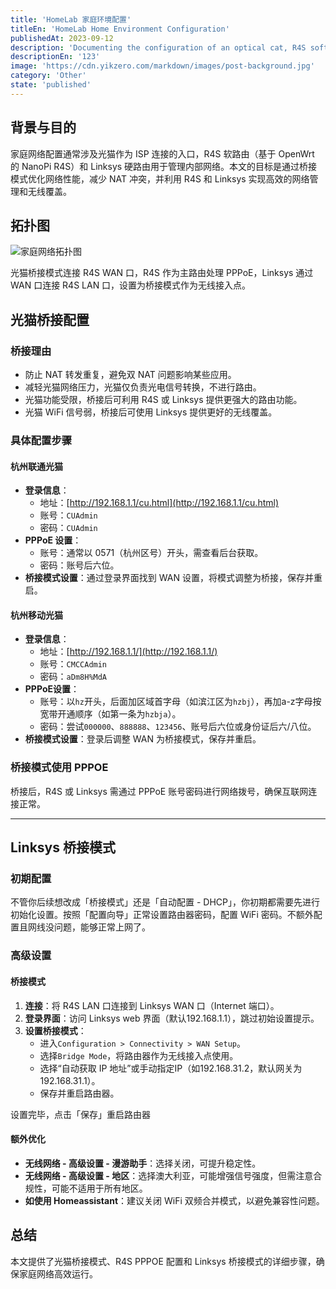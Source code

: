```yaml
---
title: 'HomeLab 家庭环境配置'
titleEn: 'HomeLab Home Environment Configuration'
publishedAt: 2023-09-12
description: 'Documenting the configuration of an optical cat, R4S soft route, and Linksys hard route'
descriptionEn: '123'
image: 'https://cdn.yikzero.com/markdown/images/post-background.jpg'
category: 'Other'
state: 'published'
---
```


## 背景与目的

家庭网络配置通常涉及光猫作为 ISP 连接的入口，R4S 软路由（基于 OpenWrt 的 NanoPi R4S）和 Linksys 硬路由用于管理内部网络。本文的目标是通过桥接模式优化网络性能，减少 NAT 冲突，并利用 R4S 和 Linksys 实现高效的网络管理和无线覆盖。

## 拓扑图

![家庭网络拓扑图](https://cdn.yikzero.com/markdown/images/202311052100776.png)

光猫桥接模式连接 R4S WAN 口，R4S 作为主路由处理 PPPoE，Linksys 通过 WAN 口连接 R4S LAN 口，设置为桥接模式作为无线接入点。

## 光猫桥接配置

### 桥接理由

- 防止 NAT 转发重复，避免双 NAT 问题影响某些应用。
- 减轻光猫网络压力，光猫仅负责光电信号转换，不进行路由。
- 光猫功能受限，桥接后可利用 R4S 或 Linksys 提供更强大的路由功能。
- 光猫 WiFi 信号弱，桥接后可使用 Linksys 提供更好的无线覆盖。

### 具体配置步骤

#### 杭州联通光猫

- **登录信息**：  
  - 地址：[http://192.168.1.1/cu.html](http://192.168.1.1/cu.html)  
  - 账号：`CUAdmin`  
  - 密码：`CUAdmin`  
- **PPPoE 设置**：  
  - 账号：通常以 0571（杭州区号）开头，需查看后台获取。  
  - 密码：账号后六位。  
- **桥接模式设置**：通过登录界面找到 WAN 设置，将模式调整为桥接，保存并重启。  

#### 杭州移动光猫  

- **登录信息**：  
  - 地址：[http://192.168.1.1/](http://192.168.1.1/)  
  - 账号：`CMCCAdmin`  
  - 密码：`aDm8H%MdA`
- **PPPoE设置**：  
  - 账号：以`hz`开头，后面加区域首字母（如滨江区为`hzbj`），再加a-z字母按宽带开通顺序（如第一条为`hzbja`）。  
  - 密码：尝试`000000`、`888888`、`123456`、账号后六位或身份证后六/八位。  
- **桥接模式设置**：登录后调整 WAN 为桥接模式，保存并重启。  

### 桥接模式使用 PPPOE

桥接后，R4S 或 Linksys 需通过 PPPoE 账号密码进行网络拨号，确保互联网连接正常。

---

## Linksys 桥接模式

### 初期配置

不管你后续想改成「桥接模式」还是「自动配置 - DHCP」，你初期都需要先进行初始化设置。按照「配置向导」正常设置路由器密码，配置 WiFi 密码。不额外配置且网线没问题，能够正常上网了。

### 高级设置

#### 桥接模式

1. **连接**：将 R4S LAN 口连接到 Linksys WAN 口（Internet 端口）。  
2. **登录界面**：访问 Linksys web 界面（默认192.168.1.1），跳过初始设置提示。  
3. **设置桥接模式**：  
   - 进入`Configuration > Connectivity > WAN Setup`。  
   - 选择`Bridge Mode`，将路由器作为无线接入点使用。  
   - 选择“自动获取 IP 地址”或手动指定IP（如192.168.31.2，默认网关为192.168.31.1）。  
   - 保存并重启路由器。  

设置完毕，点击「保存」重启路由器

#### 额外优化

- **无线网络 - 高级设置 - 漫游助手**：选择关闭，可提升稳定性。  
- **无线网络 - 高级设置 - 地区**：选择澳大利亚，可能增强信号强度，但需注意合规性，可能不适用于所有地区。  
- **如使用 Homeassistant**：建议关闭 WiFi 双频合并模式，以避免兼容性问题。  

## 总结

本文提供了光猫桥接模式、R4S PPPOE 配置和 Linksys 桥接模式的详细步骤，确保家庭网络高效运行。
